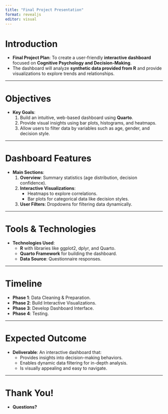 ```yaml
---
title: "Final Project Presentation"
format: revealjs
editor: visual
---
```


# Introduction

- **Final Project Plan**: To create a user-friendly **interactive dashboard** focused on **Cognitive Psychology and Decision-Making**.
- The dashboard will analyze **synthetic data provided from R** and provide visualizations to explore trends and relationships.

---

# Objectives

- **Key Goals**:
  1. Build an intuitive, web-based dashboard using **Quarto**.
  2. Provide visual insights using bar plots, histograms, and heatmaps.
  3. Allow users to filter data by variables such as age, gender, and decision style.

---

# Dashboard Features

- **Main Sections**:
  1. **Overview**: Summary statistics (age distribution, decision confidence).
  2. **Interactive Visualizations**:
     - Heatmaps to explore correlations.
     - Bar plots for categorical data like decision styles.
  3. **User Filters**: Dropdowns for filtering data dynamically.

---

# Tools & Technologies

- **Technologies Used**:
  - **R** with libraries like ggplot2, dplyr, and Quarto.
  - **Quarto Framework** for building the dashboard.
  - **Data Source**: Questionnaire responses.

---

# Timeline

- **Phase 1**: Data Cleaning & Preparation.
- **Phase 2**: Build Interactive Visualizations.
- **Phase 3**: Develop Dashboard Interface.
- **Phase 4**: Testing.

---

# Expected Outcome

- **Deliverable**: An interactive dashboard that:
  - Provides insights into decision-making behaviors.
  - Enables dynamic data filtering for in-depth analysis.
  - Is visually appealing and easy to navigate.

---

# Thank You!

- **Questions?**
